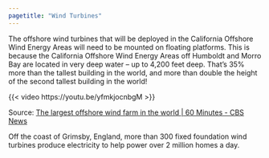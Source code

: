 ```yaml
---
pagetitle: "Wind Turbines"
---
```


::: {#turbine-info}
The offshore wind turbines that will be deployed in the California Offshore Wind Energy Areas will need to be mounted on floating platforms. This is because the California Offshore Wind Energy Areas off Humboldt and Morro Bay are located in very deep water – up to 4,200 feet deep. That’s 35% more than the tallest building in the world, and more than double the height of the second tallest building in the world!
:::
::: {#turbine-video layout-nrow=1}
{{< video https://youtu.be/yfmkjocnbgM >}}
:::
Source: [The largest offshore wind farm in the world | 60 Minutes - CBS News](https://www.cbsnews.com/video/wind-energy-grimsby-england-60-minutes-video-2022-10-16/){target="_blank"}

Off the coast of Grimsby, England, more than 300 fixed foundation wind turbines produce electricity to help power over 2 million homes a day.




